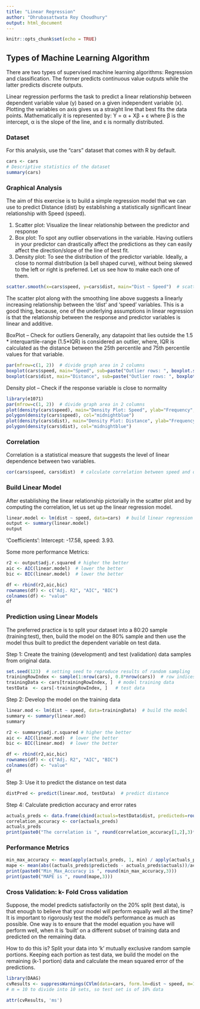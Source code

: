 ---
title: "Linear Regression"
author: "Dhrubasattwata Roy Choudhury"
output: html_document
---

```{r setup, include=FALSE}
knitr::opts_chunk$set(echo = TRUE)
```

## Types of Machine Learning Algorithm

There are two types of supervised machine learning algorithms: Regression and classification. The former predicts continuous value outputs while the latter predicts discrete outputs.

Linear regression performs the task to predict a linear relationship between dependent variable value (y) based on a given independent variable (x). Plotting the variables on axis gives us a straight line that best fits the data points. Mathematically it is represented by:
Y = α + Xβ + ε
where β is the intercept, α is the slope of the line, and ε is normally distributed.

### Dataset
For this analysis, use the "cars" dataset that comes with R by default. 

```{r}
cars <- cars
# Descriptive statistics of the dataset
summary(cars)
```

### Graphical Analysis
The aim of this exercise is to build a simple regression model that we can use to predict Distance (dist) by establishing a statistically significant linear relationship with Speed (speed). 

1. Scatter plot: Visualize the linear relationship between the predictor and response
2. Box plot: To spot any outlier observations in the variable. Having outliers in your predictor can drastically affect the predictions as they can easily affect the direction/slope of the line of best fit.
3. Density plot: To see the distribution of the predictor variable. Ideally, a close to normal distribution (a bell shaped curve), without being skewed to the left or right is preferred. Let us see how to make each one of them.


```{r}
scatter.smooth(x=cars$speed, y=cars$dist, main="Dist ~ Speed")  # scatterplot
```

The scatter plot along with the smoothing line above suggests a linearly increasing relationship between the ‘dist’ and ‘speed’ variables. This is a good thing, because, one of the underlying assumptions in linear regression is that the relationship between the response and predictor variables is linear and additive.

BoxPlot – Check for outliers
Generally, any datapoint that lies outside the 1.5 * interquartile-range (1.5*IQR) is considered an outlier, where, IQR is calculated as the distance between the 25th percentile and 75th percentile values for that variable.

```{r}
par(mfrow=c(1, 2))  # divide graph area in 2 columns
boxplot(cars$speed, main="Speed", sub=paste("Outlier rows: ", boxplot.stats(cars$speed)$out), col="midnightblue")  # box plot for 'speed'
boxplot(cars$dist, main="Distance", sub=paste("Outlier rows: ", boxplot.stats(cars$dist)$out), col="midnightblue")  # box plot for 'distance'
```

Density plot – Check if the response variable is close to normality

```{r}
library(e1071)
par(mfrow=c(1, 2))  # divide graph area in 2 columns
plot(density(cars$speed), main="Density Plot: Speed", ylab="Frequency", sub=paste("Skewness:", round(e1071::skewness(cars$speed), 2)))  # density plot for 'speed'
polygon(density(cars$speed), col="midnightblue")
plot(density(cars$dist), main="Density Plot: Distance", ylab="Frequency", sub=paste("Skewness:", round(e1071::skewness(cars$dist), 2)))  # density plot for 'dist'
polygon(density(cars$dist), col="midnightblue")
```


### Correlation
Correlation is a statistical measure that suggests the level of linear dependence between two variables.

```{r}
cor(cars$speed, cars$dist)  # calculate correlation between speed and distance 
```


### Build Linear Model

After establishing the linear relationship pictorially in the scatter plot and by computing the correlation, let us set up the linear regression model.

```{r}
linear.model <- lm(dist ~ speed, data=cars)  # build linear regression model on full data
output <- summary(linear.model)
output
```

'Coefficients’: Intercept: -17.58, speed: 3.93.

Some more performance Metrics:
```{r}
r2 <- output$adj.r.squared # higher the better
aic <- AIC(linear.model)  # lower the better
bic <- BIC(linear.model)  # lower the better

df <- rbind(r2,aic,bic)
rownames(df) <- c("Adj. R2", "AIC", "BIC")
colnames(df) <- "value"
df
```

### Prediction using Linear Models

The preferred practice is to split your dataset into a 80:20 sample (training:test), then, build the model on the 80% sample and then use the model thus built to predict the dependent variable on test data.

Step 1: Create the training (development) and test (validation) data samples from original data.
```{r}
set.seed(123)  # setting seed to reproduce results of random sampling
trainingRowIndex <- sample(1:nrow(cars), 0.8*nrow(cars))  # row indices for training data
trainingData <- cars[trainingRowIndex, ]  # model training data
testData  <- cars[-trainingRowIndex, ]   # test data
```


Step 2: Develop the model on the training data

```{r}
linear.mod <- lm(dist ~ speed, data=trainingData)  # build the model
summary <- summary(linear.mod)
summary
```

```{r}
r2 <- summary$adj.r.squared # higher the better
aic <- AIC(linear.mod)  # lower the better
bic <- BIC(linear.mod)  # lower the better

df <- rbind(r2,aic,bic)
rownames(df) <- c("Adj. R2", "AIC", "BIC")
colnames(df) <- "value"
df
```

Step 3:  Use it to predict the distance on test data
```{r}
distPred <- predict(linear.mod, testData)  # predict distance
```

Step 4: Calculate prediction accuracy and error rates

```{r}
actuals_preds <- data.frame(cbind(actuals=testData$dist, predicteds=round(distPred,3)))  # make actuals_predicteds dataframe.
correlation_accuracy <- cor(actuals_preds)
actuals_preds
print(paste0("The correlation is ", round(correlation_accuracy[1,2],3)*100, "%"))
```
### Performance Metrics
```{r}
min_max_accuracy <- mean(apply(actuals_preds, 1, min) / apply(actuals_preds, 1, max))  
mape <- mean(abs((actuals_preds$predicteds - actuals_preds$actuals))/actuals_preds$actuals) 
print(paste0("Min_Max_Accuracy is ", round(min_max_accuracy,3)))
print(paste0("MAPE is ", round(mape,3)))
```

### Cross Validation: k- Fold Cross validation

Suppose, the model predicts satisfactorily on the 20% split (test data), is that enough to believe that your model will perform equally well all the time? It is important to rigorously test the model’s performance as much as possible. One way is to ensure that the model equation you have will perform well, when it is ‘built’ on a different subset of training data and predicted on the remaining data.

How to do this is? Split your data into ‘k’ mutually exclusive random sample portions. Keeping each portion as test data, we build the model on the remaining (k-1 portion) data and calculate the mean squared error of the predictions. 

```{r}
library(DAAG)
cvResults <- suppressWarnings(CVlm(data=cars, form.lm=dist ~ speed, m=10, dots=FALSE, seed=100, legend.pos="topleft",  printit=FALSE, main="Small symbols are predicted values while bigger ones are actuals."))  # performs the CV
# m = 10 to divide into 10 sets, so test set is of 10% data

attr(cvResults, 'ms') 
```



















































